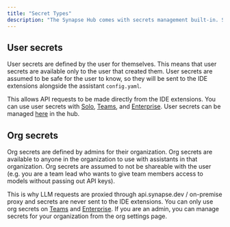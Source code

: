 ```yaml
---
title: "Secret Types"
description: "The Synapse Hub comes with secrets management built-in. Secrets are values such as API keys or endpoints that can be shared across assistants and within organizations."
---
```


## User secrets

User secrets are defined by the user for themselves. This means that user secrets are available only to the user that created them. User secrets are assumed to be safe for the user to know, so they will be sent to the IDE extensions alongside the assistant `config.yaml`.

This allows API requests to be made directly from the IDE extensions. You can use user secrets with [Solo](/hub/governance/pricing#solo), [Teams](/hub/governance/pricing#teams), and [Enterprise](/hub/governance/pricing#enterprise). User secrets can be managed [here](https://hub.synapse.dev/settings/secrets) in the hub.

## Org secrets

Org secrets are defined by admins for their organization. Org secrets are available to anyone in the organization to use with assistants in that organization. Org secrets are assumed to not be shareable with the user (e.g. you are a team lead who wants to give team members access to models without passing out API keys).

This is why LLM requests are proxied through api.synapse.dev / on-premise proxy and secrets are never sent to the IDE extensions. You can only use org secrets on [Teams](/hub/governance/pricing#teams) and [Enterprise](/hub/governance/pricing#enterprise). If you are an admin, you can manage secrets for your organization from the org settings page.
